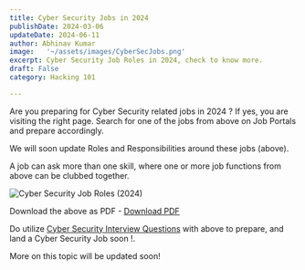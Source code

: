 ```yaml
---
title: Cyber Security Jobs in 2024
publishDate: 2024-03-06
updateDate: 2024-06-11
author: Abhinav Kumar
image:   '~/assets/images/CyberSecJobs.png'
excerpt: Cyber Security Job Roles in 2024, check to know more.
draft: False
category: Hacking 101

---
```




Are you preparing for Cyber Security related jobs in 2024 ?
If yes, you are visiting the right page. Search for one of the jobs from above on Job Portals and prepare accordingly.

We will soon update Roles and Responsibilities around these jobs (above).

A job can ask more than one skill, where one or more job functions from above can be clubbed together.

<img src="/public/CyberSecJobRoles2024.svg" alt="Cyber Security Job Roles (2024)" />

Download the above as  PDF - <a href="/public/cybersecurityjobs2024.pdf" download="Cyber_Security_Jobs_2024.pdf" class="download-button">Download PDF</a>

<Tweet id="https://x.com/abhinavkakku/status/1609385254615420929" />

Do utilize [Cyber Security Interview Questions](https://ethicalhackx.com/blog/cyber-security-interview/) with above to prepare, and land a Cyber Security Job soon !.

More on this topic will be updated soon!

